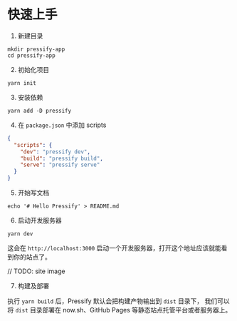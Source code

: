 # 快速上手

1. 新建目录

```shell
mkdir pressify-app
cd pressify-app
```

2. 初始化项目

```shell
yarn init
```

3. 安装依赖

```shell
yarn add -D pressify
```

4. 在 `package.json` 中添加 scripts

```json
{
  "scripts": {
    "dev": "pressify dev",
    "build": "pressify build",
    "serve": "pressify serve"
  }
}
```

5. 开始写文档

```shell
echo '# Hello Pressify' > README.md
```

6. 启动开发服务器

```shell
yarn dev
```

这会在 `http://localhost:3000` 启动一个开发服务器，打开这个地址应该就能看到你的站点了。

// TODO: site image

7. 构建及部署

执行 `yarn build` 后，Pressify 默认会把构建产物输出到 `dist` 目录下，
我们可以将 `dist` 目录部署在 now.sh、GitHub Pages 等静态站点托管平台或者服务器上。
